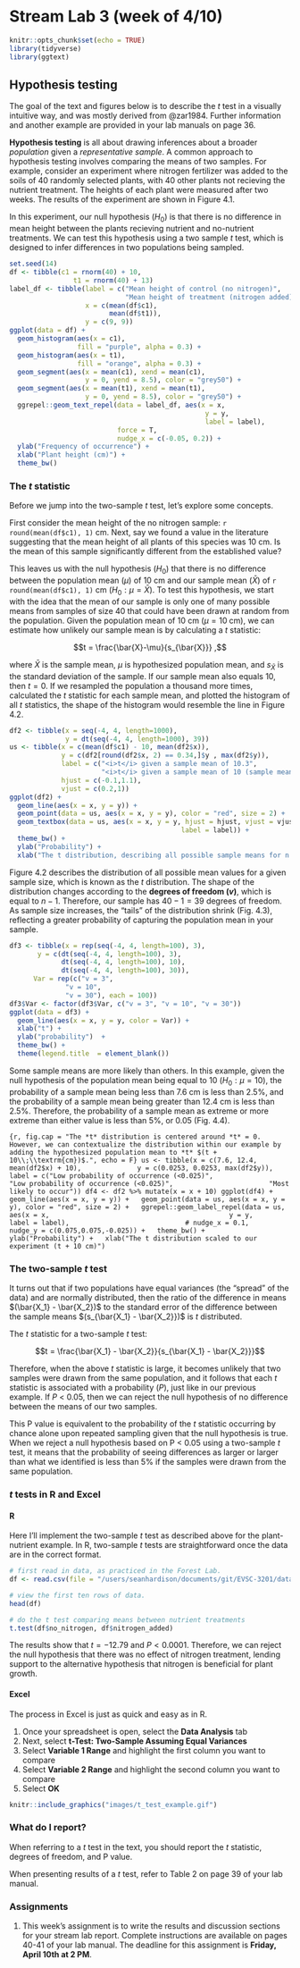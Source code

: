 # Stream Lab 3 (week of 4/10)

```r
knitr::opts_chunk$set(echo = TRUE)
library(tidyverse)
library(ggtext)
```

## Hypothesis testing

The goal of the text and figures below is to describe the *t* test in a visually intuitive way, and was mostly derived from @zar1984. Further information and another example are provided in your lab manuals on page 36. 

**Hypothesis testing** is all about drawing inferences about a broader *population* given a *representative sample*. A common approach to hypothesis testing involves comparing the means of two samples. For example, consider an experiment where nitrogen fertilizer was added to the soils of 40 randomly selected plants, with 40 other plants not recieving the nutrient treatment. The heights of each plant were measured after two weeks. The results of the experiment are shown in Figure 4.1.

In this experiment, our null hypothesis ($H_0$) is that there is no difference in mean height between the plants recieving nutrient and no-nutrient treatments. We can test this hypothesis using a two sample *t* test, which is designed to infer differences in two populations being sampled. 

```r
set.seed(14)
df <- tibble(c1 = rnorm(40) + 10,
                t1 = rnorm(40) + 13)
label_df <- tibble(label = c("Mean height of control (no nitrogen)",
                             "Mean height of treatment (nitrogen added)"),
                   x = c(mean(df$c1),
                         mean(df$t1)),
                   y = c(9, 9))
ggplot(data = df) +
  geom_histogram(aes(x = c1), 
                 fill = "purple", alpha = 0.3) +
  geom_histogram(aes(x = t1), 
                 fill = "orange", alpha = 0.3) +
  geom_segment(aes(x = mean(c1), xend = mean(c1),
                   y = 0, yend = 8.5), color = "grey50") +
  geom_segment(aes(x = mean(t1), xend = mean(t1),
                   y = 0, yend = 8.5), color = "grey50") +
  ggrepel::geom_text_repel(data = label_df, aes(x = x, 
                                                 y = y,
                                                 label = label),
                           force = T,
                           nudge_x = c(-0.05, 0.2)) +
  ylab("Frequency of occurrence") +
  xlab("Plant height (cm)") +
  theme_bw()
```

### The *t* statistic

Before we jump into the two-sample *t* test, let's explore some concepts.

First consider the mean height of the no nitrogen sample: `r round(mean(df$c1), 1)` cm. Next, say we found a value in the literature suggesting that the mean height of all plants of this species was 10 cm. Is the mean of this sample significantly different from the established value?

This leaves us with the null hypothesis $(H_0)$ that there is no difference between the population mean $(\mu)$ of 10 cm and our sample mean $(\bar{X})$ of `r round(mean(df$c1), 1)` cm $(H_0: \mu = \bar{X})$. To test this hypothesis, we start with the idea that the mean of our sample is only one of many possible means from samples of size 40 that could have been drawn at random from the population. Given the population mean of 10 cm $(\mu = 10\;\textrm{cm})$, we can estimate how unlikely our sample mean is by calculating a *t* statistic:

$$t = \frac{\bar{X}-\mu}{s_{\bar{X}}} ,$$

where $\bar{X}$ is the sample mean, $\mu$ is hypothesized population mean, and $s_{\bar{X}}$ is the standard deviation of the sample. If our sample mean also equals 10, then $t = 0$. If we resampled the population a thousand more times, calculated the *t* statistic for each sample mean, and plotted the histogram of all *t* statistics, the shape of the histogram would resemble the line in Figure 4.2.

```r
df2 <- tibble(x = seq(-4, 4, length=1000),
              y = dt(seq(-4, 4, length=1000), 39))
us <- tibble(x = c(mean(df$c1) - 10, mean(df2$x)),
             y = c(df2[round(df2$x, 2) == 0.34,]$y , max(df2$y)),
             label = c("<i>t</i> given a sample mean of 10.3", 
                       "<i>t</i> given a sample mean of 10 (sample mean = hypothesized population mean)"),
             hjust = c(-0.1,1.1),
             vjust = c(0.2,1))
ggplot(df2) +
  geom_line(aes(x = x, y = y)) +
  geom_point(data = us, aes(x = x, y = y), color = "red", size = 2) +
  geom_textbox(data = us, aes(x = x, y = y, hjust = hjust, vjust = vjust,
                                           label = label)) +
  theme_bw() +
  ylab("Probability") +
  xlab("The t distribution, describing all possible sample means for n = 40 ")
```

Figure 4.2 describes the distribution of all possible mean values for a given sample size, which is known as the *t* distribution. The shape of the distribution changes according to the **degrees of freedom $(v)$**, which is equal to $n - 1$. Therefore, our sample has $40-1 = 39$ degrees of freedom. As sample size increases, the "tails" of the distribution shrink (Fig. 4.3), reflecting a greater probability of capturing the population mean in your sample. 

```r
df3 <- tibble(x = rep(seq(-4, 4, length=100), 3),
       y = c(dt(seq(-4, 4, length=100), 3),
             dt(seq(-4, 4, length=100), 10),
             dt(seq(-4, 4, length=100), 30)),
      Var = rep(c("v = 3",
              "v = 10",
              "v = 30"), each = 100))
df3$Var <- factor(df3$Var, c("v = 3", "v = 10", "v = 30"))
ggplot(data = df3) +
  geom_line(aes(x = x, y = y, color = Var)) +
  xlab("t") +
  ylab("probability")  +
  theme_bw() +
  theme(legend.title  = element_blank())
```

Some sample means are more likely than others. In this example, given the null hypothesis of the population mean being equal to 10 $(H_0: \mu = 10)$, the probability of a sample mean being less than 7.6 cm is less than 2.5%, and the probability of a sample mean being greater than 12.4 cm is less than 2.5%. Therefore, the probability of a sample mean as extreme or more extreme than either value is less than 5%, or 0.05 (Fig. 4.4). 

```{r, fig.cap = "The *t* distribution is centered around *t* = 0. However, we can contextualize the distribution within our example by adding the hypothesized population mean to *t* $(t + 10\\;\\textrm{cm})$.", echo = F}
us <- tibble(x = c(7.6, 12.4, mean(df2$x) + 10),
             y = c(0.0253, 0.0253, max(df2$y)),
             label = c("Low probability of occurrence (<0.025)",
                       "Low probability of occurrence (<0.025)",
                       "Most likely to occur"))
df4 <- df2 %>% mutate(x = x + 10)
ggplot(df4) +
  geom_line(aes(x = x, y = y)) +
  geom_point(data = us, aes(x = x, y = y), color = "red", size = 2) +
  ggrepel::geom_label_repel(data = us, aes(x = x, 
                                           y = y, 
                                           label = label),
                            # nudge_x = 0.1,
                            nudge_y = c(0.075,0.075,-0.025)) +
  theme_bw() +
  ylab("Probability") +
  xlab("The t distribution scaled to our experiment (t + 10 cm)")
```

### The two-sample *t* test

It turns out that if two populations have equal variances (the "spread" of the data) and are normally distributed, then the ratio of the difference in means $(\bar{X_1} - \bar{X_2})$ to the standard error of the difference between the sample means $(s_{\bar{X_1} - \bar{X_2}})$ is *t* distributed. 

The *t* statistic for a two-sample *t* test:

$$t = \frac{\bar{X_1} - \bar{X_2}}{s_{\bar{X_1} - \bar{X_2}}}$$

Therefore, when the above *t* statistic is large, it becomes unlikely that two samples were drawn from the same population, and it follows that each *t* statistic is associated with a probability ($P$), just like in our previous example. If $P$ < 0.05, then we can reject the null hypothesis of no difference between the means of our two samples.

This P value is equivalent to the probability of the *t* statistic occurring by chance alone upon repeated sampling given that the null hypothesis is true. When we reject a null hypothesis based on P < 0.05 using a two-sample *t* test, it means that the probability of seeing differences as larger or larger than what we identified is less than 5% if the samples were drawn from the same population. 

### *t* tests in R and Excel

#### R

Here I'll implement the two-sample *t* test as described above for the plant-nutrient example. In R, two-sample *t* tests are straightforward once the data are in the correct format.

```r
# first read in data, as practiced in the Forest Lab.
df <- read.csv(file = "/users/seanhardison/documents/git/EVSC-3201/data/nutrient_example.csv")

# view the first ten rows of data. 
head(df)

# do the t test comparing means between nutrient treatments
t.test(df$no_nitrogen, df$nitrogen_added)
```

The results show that $t = -12.79$ and $P < 0.0001$. Therefore, we can reject the null hypothesis that there was no effect of nitrogen treatment, lending support to the alternative hypothesis that nitrogen is beneficial for plant growth.

#### Excel

The process in Excel is just as quick and easy as in R.

1. Once your spreadsheet is open, select the **Data Analysis** tab
2. Next, select **t-Test: Two-Sample Assuming Equal Variances**
3. Select **Variable 1 Range** and highlight the first column you want to compare
4. Select **Variable 2 Range** and highlight the second column you want to compare
5. Select **OK**

```r
knitr::include_graphics("images/t_test_example.gif")
```

### What do I report?

When referring to a *t* test in the text, you should report the *t* statistic, degrees of freedom, and P value.

When presenting results of a *t* test, refer to Table 2 on page 39 of your lab manual.

### Assignments 

1. This week's assignment is to write the results and discussion sections for your stream lab report. Complete instructions are available on pages 40-41 of your lab manual. The deadline for this assignment is **Friday, April 10th at 2 PM**.
